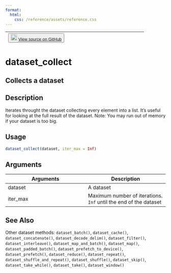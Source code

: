 ```yaml
---
format:
  html:
    css: /reference/assets/reference.css
---
```


| <button class="button"> ![](/reference/assets/GitHub-Mark-32px.png){width="20"} [View source on GitHub](https://github.com/rstudio/tfdatasets//blob/main/R/dataset_methods.R#L1015) </button> |
|:------------------------------:|:--------------------------------------:|

# dataset_collect

## Collects a dataset

## Description
Iterates throught the dataset collecting every element into a list. It's useful for looking at the full result of the dataset. Note: You may run out of memory if your dataset is too big. 


## Usage
```r
dataset_collect(dataset, iter_max = Inf) 
```

## Arguments
|Arguments|Description|
|---|---|
| dataset | A dataset |
| iter_max | Maximum number of iterations. `Inf` until the end of the dataset |






## See Also
Other dataset methods:  `dataset_batch()`, `dataset_cache()`, `dataset_concatenate()`, `dataset_decode_delim()`, `dataset_filter()`, `dataset_interleave()`, `dataset_map_and_batch()`, `dataset_map()`, `dataset_padded_batch()`, `dataset_prefetch_to_device()`, `dataset_prefetch()`, `dataset_reduce()`, `dataset_repeat()`, `dataset_shuffle_and_repeat()`, `dataset_shuffle()`, `dataset_skip()`, `dataset_take_while()`, `dataset_take()`, `dataset_window()`

